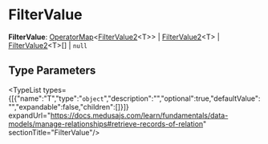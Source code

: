 
# FilterValue

 **FilterValue**: [OperatorMap](../../DAL/types/types.DAL.OperatorMap/page.mdx)&#60;[FilterValue2](../types.FilterValue2/page.mdx)&#60;T&#62;&#62; \| [FilterValue2](../types.FilterValue2/page.mdx)&#60;T&#62; \| [FilterValue2](../types.FilterValue2/page.mdx)&#60;T&#62;[] \| `null`

## Type Parameters

<TypeList types={[{"name":"T","type":"`object`","description":"","optional":true,"defaultValue":"","expandable":false,"children":[]}]} expandUrl="https://docs.medusajs.com/learn/fundamentals/data-models/manage-relationships#retrieve-records-of-relation" sectionTitle="FilterValue"/>
